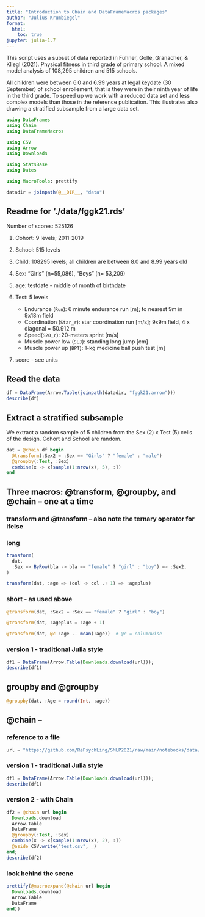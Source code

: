 ```yaml
---
title: "Introduction to Chain and DataFrameMacros packages"
author: "Julius Krumbiegel"
format:
  html:
    toc: true
jupyter: julia-1.7
---
```


This script uses a subset of data reported in Fühner, Golle, Granacher, & Kliegl (2021). Physical fitness in third grade of primary school: A mixed model analysis of 108,295 children and 515 schools.

All children were between 6.0 and 6.99 years at legal keydate (30 September) of school enrollement, that is they were in their ninth year of life in the third grade. To speed up we work with a reduced data set and less complex models than those in the reference publication. This illustrates also drawing a stratified subsample from a large data set.

```julia
using DataFrames
using Chain
using DataFrameMacros

using CSV
using Arrow
using Downloads

using StatsBase
using Dates

using MacroTools: prettify

datadir = joinpath(@__DIR__, "data")
```

## Readme for './data/fggk21.rds'

Number of scores: 525126

 1. Cohort: 9 levels; 2011-2019

 2. School: 515 levels
 3. Child: 108295 levels; all children are between 8.0 and 8.99 years old
 4. Sex: "Girls" (n=55,086), "Boys" (n= 53,209)
 5. age: testdate - middle of month of birthdate
 6. Test: 5 levels
    
      + Endurance (`Run`):  6 minute endurance run [m]; to nearest 9m in 9x18m field
      + Coordination (`Star_r`): star coordination run [m/s]; 9x9m field, 4 x diagonal = 50.912 m
      + Speed(`S20_r`): 20-meters sprint [m/s]
      + Muscle power low (`SLJ`): standing long jump [cm]
      + Muscle power up (`BPT`): 1-kg medicine ball push test [m]
 7. score - see units

## Read the data

```julia
df = DataFrame(Arrow.Table(joinpath(datadir, "fggk21.arrow")))
describe(df)
```

## Extract a stratified subsample

We extract a random sample of 5 children from the Sex (2) x Test (5) cells of the design. Cohort and School are random.

```julia
dat = @chain df begin
  @transform(:Sex2 = :Sex == "Girls" ? "female" : "male")
  @groupby(:Test, :Sex)
  combine(x -> x[sample(1:nrow(x), 5), :])
end
```

## Three macros:  @transform, @groupby, and @chain -- one at a time

### transform and @transform -- also note the ternary operator for ifelse

### long

```julia
transform(
  dat,
  :Sex => ByRow(bla -> bla == "female" ? "girl" : "boy") => :Sex2,
)
```

```julia
transform(dat, :age => (col -> col .+ 1) => :ageplus)
```

### short - as used above

```julia
@transform(dat, :Sex2 = :Sex == "female" ? "girl" : "boy")
```

```julia
@transform(dat, :ageplus = :age + 1)
```

```julia
@transform(dat, @c :age .- mean(:age))  # @c = columnwise
```

### version 1 - traditional Julia style

```jl
df1 = DataFrame(Arrow.Table(Downloads.download(url)));
describe(df1)
```

## groupby and @groupby

```julia
@groupby(dat, :Age = round(Int, :age))
```

## @chain  --

### reference to a file

```julia
url = "https://github.com/RePsychLing/SMLP2021/raw/main/notebooks/data/fggk21.arrow"
```

### version 1 - traditional Julia style

```julia
df1 = DataFrame(Arrow.Table(Downloads.download(url)));
describe(df1)
```

### version 2 - with Chain

```julia
df2 = @chain url begin
  Downloads.download
  Arrow.Table
  DataFrame
  @groupby(:Test, :Sex)
  combine(x -> x[sample(1:nrow(x), 2), :])
  @aside CSV.write("test.csv", _)
end;
describe(df2)
```

### look behind the scene

```julia
prettify(@macroexpand(@chain url begin
  Downloads.download
  Arrow.Table
  DataFrame
end))
```
